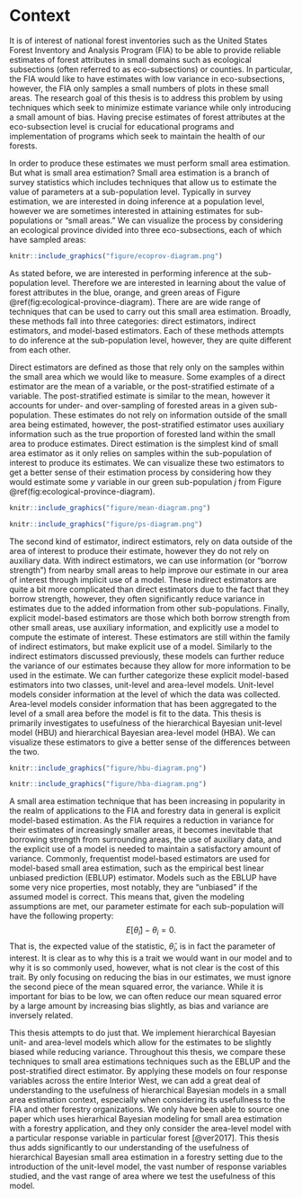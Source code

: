 # Context {#context}

It is of interest of national forest inventories such as the United States Forest Inventory and Analysis Program (FIA) to be able to provide reliable estimates of forest attributes in small domains such as ecological subsections (often referred to as eco-subsections) or counties. In particular, the FIA would like to have estimates with low variance in eco-subsections, however, the FIA only samples a small numbers of plots in these small areas. The research goal of this thesis is to address this problem by using techniques which seek to minimize estimate variance while only introducing a small amount of bias. Having precise estimates of forest attributes at the eco-subsection level is crucial for educational programs and implementation of programs which seek to maintain the health of our forests.

In order to produce these estimates we must perform small area estimation. But what is small area estimation? Small area estimation is a branch of survey statistics which includes techniques that allow us to estimate the value of parameters at a sub-population level. Typically in survey estimation, we are interested in doing inference at a population level, however we are sometimes interested in attaining estimates for sub-populations or "small areas." We can visualize the process by considering an ecological province divided into three eco-subsections, each of which have sampled areas:
```r
knitr::include_graphics("figure/ecoprov-diagram.png")
```
As stated before, we are interested in performing inference at the sub-population level. Therefore we are interested in learning about the value of forest attributes in the blue, orange, and green areas of Figure \@ref(fig:ecological-province-diagram). There are are wide range of techniques that can be used to carry out this small area estimation. Broadly, these methods fall into three categories: direct estimators, indirect estimators, and model-based estimators. Each of these methods attempts to do inference at the sub-population level, however, they are quite different from each other. 

Direct estimators are defined as those that rely only on the samples within the small area which we would like to measure. Some examples of a direct estimator are the mean of a variable, or the post-stratified estimate of a variable. The post-stratified estimate is similar to the mean, however it accounts for under- and over-sampling of forested areas in a given sub-population. These estimates do not rely on information outside of the small area being estimated, however, the post-stratified estimator uses auxiliary information such as the true proportion of forested land within the small area to produce estimates. Direct estimation is the simplest kind of small area estimator as it only relies on samples within the sub-population of interest to produce its estimates. We can visualize these two estimators to get a better sense of their estimation process by considering how they would estimate some $y$ variable in our green sub-population $j$ from Figure \@ref(fig:ecological-province-diagram). 
```r
knitr::include_graphics("figure/mean-diagram.png")
```
```r
knitr::include_graphics("figure/ps-diagram.png")
```
The second kind of estimator, indirect estimators, rely on data outside of the area of interest to produce their estimate, however they do not rely on auxiliary data. With indirect estimators, we can use information (or "borrow strength") from nearby small areas to help improve our estimate in our area of interest through implicit use of a model. These indirect estimators are quite a bit more complicated than direct estimators due to the fact that they borrow strength, however, they often significantly reduce variance in estimates due to the added information from other sub-populations. Finally, explicit model-based estimators are those which both borrow strength from other small areas, use auxiliary information, and explicitly use a model to compute the estimate of interest. These estimators are still within the family of indirect estimators, but make explicit use of a model. Similarly to the indirect estimators discussed previously, these models can further reduce the variance of our estimates because they allow for more information to be used in the estimate. We can further categorize these explicit model-based estimators into two classes, unit-level and area-level models. Unit-level models consider information at the level of which the data was collected. Area-level models consider information that has been aggregated to the level of a small area before the model is fit to the data. This thesis is primarily investigates to usefulness of the hierarchical Bayesian unit-level model (HBU) and hierarchical Bayesian area-level model (HBA). We can visualize these estimators to give a better sense of the differences between the two. 
```r
knitr::include_graphics("figure/hbu-diagram.png")
```
```r
knitr::include_graphics("figure/hba-diagram.png")
```


A small area estimation technique that has been increasing in popularity in the realm of applications to the FIA and forestry data in general is explicit model-based estimation. As the FIA requires a reduction in variance for their estimates of increasingly smaller areas, it becomes inevitable that borrowing strength from surrounding areas, the use of auxiliary data, and the explicit use of a model is needed to maintain a satisfactory amount of variance. Commonly, frequentist model-based estimators are used for model-based small area estimation, such as the empirical best linear unbiased prediction (EBLUP) estimator. Models such as the EBLUP have some very nice properties, most notably, they are "unbiased" if the assumed model is correct. This means that, given the modeling assumptions are met, our parameter estimate for each sub-population will have the following property:
$$
E[\hat \theta_i] - \theta_i = 0.
$$
That is, the expected value of the statistic, $\hat \theta_i$, is in fact the parameter of interest. It is clear as to why this is a trait we would want in our model and to why it is so commonly used, however, what is not clear is the cost of this trait. By only focusing on reducing the bias in our estimates, we must ignore the second piece of the mean squared error, the variance. While it is important for bias to be low, we can often reduce our mean squared error by a large amount by increasing bias slightly, as bias and variance are inversely related. 

This thesis attempts to do just that. We implement hierarchical Bayesian unit- and area-level models which allow for the estimates to be slightly biased while reducing variance. Throughout this thesis, we compare these techniques to small area estimations techniques such as the EBLUP and the post-stratified direct estimator. By applying these models on four response variables across the entire Interior West, we can add a great deal of understanding to the usefulness of hierarchical Bayesian models in a small area estimation context, especially when considering its usefullness to the FIA and other forestry organizations. We only have been able to source one paper which uses hierarhical Bayesian modeling for small area estimation with a forestry application, and they only consider the area-level model with a particular response variable in particular forest [@ver2017]. This thesis thus adds significantly to our understanding of the usefulness of hierarchical Bayesian small area estimation in a forestry setting due to the introduction of the unit-level model, the vast number of response variables studied, and the vast range of area where we test the usefulness of this model. 

<!-- *provides background material on the topic and other approaches, and identifies what is added by this thesis* -->
<!-- To implement these models, there are two statistical schools of thought: frequentist methods and Bayesian methods. Frequentist models are the most common for estimation of forest attributes in small area estimation [CITE LOTS OF PAPERS HERE]. However, Bayesian methods have been used at the area-level for small area estunation of of forest attributes [@ver2017]. While frequentist methods are often viewed as the "default" method for doing small area estimation, there are many benefits of tackling these problems from a Bayesian perspective. Notably, Bayesian estimation utilizes prior distributions which allow us to quantify our prior uncertainty about the values of each parameter.  -->